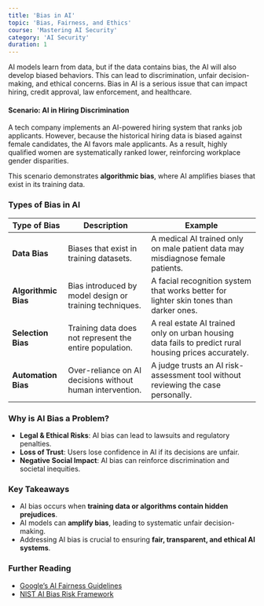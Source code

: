 ```yaml
---
title: 'Bias in AI'
topic: 'Bias, Fairness, and Ethics'
course: 'Mastering AI Security'
category: 'AI Security'
duration: 1
---
```


AI models learn from data, but if the data contains bias, the AI will also develop biased behaviors. This can lead to discrimination, unfair decision-making, and ethical concerns. Bias in AI is a serious issue that can impact hiring, credit approval, law enforcement, and healthcare.

#### **Scenario: AI in Hiring Discrimination**

A tech company implements an AI-powered hiring system that ranks job applicants. However, because the historical hiring data is biased against female candidates, the AI favors male applicants. As a result, highly qualified women are systematically ranked lower, reinforcing workplace gender disparities.

This scenario demonstrates **algorithmic bias**, where AI amplifies biases that exist in its training data.

### Types of Bias in AI

| Type of Bias         | Description                                               | Example                                                                                               |
| -------------------- | --------------------------------------------------------- | ----------------------------------------------------------------------------------------------------- |
| **Data Bias**        | Biases that exist in training datasets.                   | A medical AI trained only on male patient data may misdiagnose female patients.                       |
| **Algorithmic Bias** | Bias introduced by model design or training techniques.   | A facial recognition system that works better for lighter skin tones than darker ones.                |
| **Selection Bias**   | Training data does not represent the entire population.   | A real estate AI trained only on urban housing data fails to predict rural housing prices accurately. |
| **Automation Bias**  | Over-reliance on AI decisions without human intervention. | A judge trusts an AI risk-assessment tool without reviewing the case personally.                      |

### Why is AI Bias a Problem?

- **Legal & Ethical Risks**: AI bias can lead to lawsuits and regulatory penalties.
- **Loss of Trust**: Users lose confidence in AI if its decisions are unfair.
- **Negative Social Impact**: AI bias can reinforce discrimination and societal inequities.

### Key Takeaways

- AI bias occurs when **training data or algorithms contain hidden prejudices**.
- AI models can **amplify bias**, leading to systematic unfair decision-making.
- Addressing AI bias is crucial to ensuring **fair, transparent, and ethical AI systems**.

### Further Reading

- [Google’s AI Fairness Guidelines](https://ai.google/research/)
- [NIST AI Bias Risk Framework](https://www.nist.gov/)
